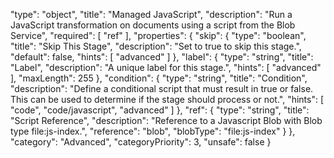   "type": "object",
  "title": "Managed JavaScript",
  "description": "Run a JavaScript transformation on documents using a script from the Blob Service",
  "required": [
    "ref"
  ],
  "properties": {
    "skip": {
      "type": "boolean",
      "title": "Skip This Stage",
      "description": "Set to true to skip this stage.",
      "default": false,
      "hints": [
        "advanced"
      ]
    },
    "label": {
      "type": "string",
      "title": "Label",
      "description": "A unique label for this stage.",
      "hints": [
        "advanced"
      ],
      "maxLength": 255
    },
    "condition": {
      "type": "string",
      "title": "Condition",
      "description": "Define a conditional script that must result in true or false. This can be used to determine if the stage should process or not.",
      "hints": [
        "code",
        "code/javascript",
        "advanced"
      ]
    },
    "ref": {
      "type": "string",
      "title": "Script Reference",
      "description": "Reference to a Javascript Blob with Blob type file:js-index.",
      "reference": "blob",
      "blobType": "file:js-index"
    }
  },
  "category": "Advanced",
  "categoryPriority": 3,
  "unsafe": false
}
